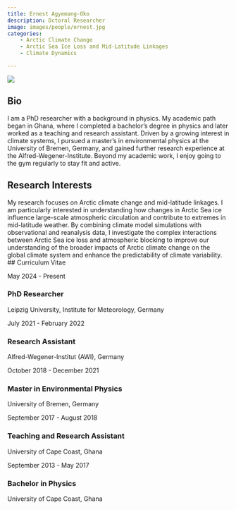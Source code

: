 ```yaml
---
title: Ernest Agyemang-Oko
description: Dctoral Researcher
image: images/people/ernest.jpg
categories:
    - Arctic Climate Change
    - Arctic Sea Ice Loss and Mid-Latitude Linkages
    - Climate Dynamics

---
```



<div class="profile-container">
<div class="profile-image-container">
<img src="/images/people/ernest.jpg" class="profile-image">
<div class="social-icons">
  <a href="mailto:Ernest.agyemang-oko@uni-leipzig.de" target="_blank">
    <i class="fa-solid fa-envelope"></i>
  </a>
  <a href="www.linkedin.com/in/ernest-agyemang-oko-857495246" target="_blank">
    <i class="fa-brands fa-linkedin"></i>
  </a>
</div>
</div>

<div class="bio-content">

## Bio  


I am a PhD researcher with a background in physics. My academic path began in Ghana, where I completed a bachelor’s degree in physics and later worked as a teaching and research assistant. Driven by a growing interest in climate systems, I pursued a master’s in environmental physics at the University of Bremen, Germany, and gained further research experience at the Alfred-Wegener-Institute. Beyond my academic work, I enjoy going to the gym regularly to stay fit and active.


</div>
</div>

## Research Interests

My research focuses on Arctic climate change and mid-latitude linkages. I am particularly interested in understanding how changes in Arctic Sea ice influence large-scale atmospheric circulation and contribute to extremes in mid-latitude weather. By combining climate model simulations with observational and reanalysis data, I investigate the complex interactions between Arctic Sea ice loss and atmospheric blocking to improve our understanding of the broader impacts of Arctic climate change on the global climate system and enhance the predictability of climate variability.
## Curriculum Vitae <span class="cv-toggle" data-bs-toggle="collapse" data-bs-target="#cv-timeline" aria-expanded="false"></span>

<div id="cv-timeline" class="collapse">
<div class="timeline">
<div class="timeline-item">
<div class="timeline-date">May 2024 - Present</div>
<div class="timeline-content">
<h3>PhD Researcher</h3>
<p>Leipzig University, Institute for Meteorology, Germany</p>
</div>
</div>

<div class="timeline-item">
<div class="timeline-date">July 2021 - February 2022</div>
<div class="timeline-content">
<h3>Research Assistant</h3>
<p>Alfred-Wegener-Institut (AWI), Germany</p>
</div>
</div>

<div class="timeline-item">
<div class="timeline-date">October 2018 - December 2021</div>
<div class="timeline-content">
<h3>Master in Environmental Physics</h3>
<p>University of Bremen, Germany</p>
</div>
</div>

<div class="timeline-item">
<div class="timeline-date">September 2017 - August 2018</div>
<div class="timeline-content">
<h3>Teaching and Research Assistant</h3>
<p>University of Cape Coast, Ghana</p>
</div>
</div>

<div class="timeline-item">
<div class="timeline-date">September 2013 - May 2017</div>
<div class="timeline-content">
<h3>Bachelor in Physics</h3>
<p>University of Cape Coast, Ghana</p>
</div>
</div>
</div>
</div>


